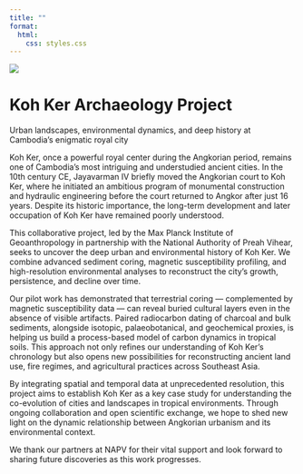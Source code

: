 ```yaml
---
title: ""
format:
  html:
    css: styles.css
---
```


![](images/kk_site_area.png){.hero-image}

<div class="hero-text">
  <h1>Koh Ker Archaeology Project</h1>
  <p>Urban landscapes, environmental dynamics, and deep history at Cambodia’s enigmatic royal city</p>
</div>

Koh Ker, once a powerful royal center during the Angkorian period, remains one of Cambodia’s most intriguing and understudied ancient cities. In the 10th century CE, Jayavarman IV briefly moved the Angkorian court to Koh Ker, where he initiated an ambitious program of monumental construction and hydraulic engineering before the court returned to Angkor after just 16 years. Despite its historic importance, the long-term development and later occupation of Koh Ker have remained poorly understood.

This collaborative project, led by the Max Planck Institute of Geoanthropology in partnership with the National Authority of Preah Vihear, seeks to uncover the deep urban and environmental history of Koh Ker. We combine advanced sediment coring, magnetic susceptibility profiling, and high-resolution environmental analyses to reconstruct the city's growth, persistence, and decline over time.

Our pilot work has demonstrated that terrestrial coring — complemented by magnetic susceptibility data — can reveal buried cultural layers even in the absence of visible artifacts. Paired radiocarbon dating of charcoal and bulk sediments, alongside isotopic, palaeobotanical, and geochemical proxies, is helping us build a process-based model of carbon dynamics in tropical soils. This approach not only refines our understanding of Koh Ker’s chronology but also opens new possibilities for reconstructing ancient land use, fire regimes, and agricultural practices across Southeast Asia.

By integrating spatial and temporal data at unprecedented resolution, this project aims to establish Koh Ker as a key case study for understanding the co-evolution of cities and landscapes in tropical environments. Through ongoing collaboration and open scientific exchange, we hope to shed new light on the dynamic relationship between Angkorian urbanism and its environmental context.

We thank our partners at NAPV for their vital support and look forward to sharing future discoveries as this work progresses.
